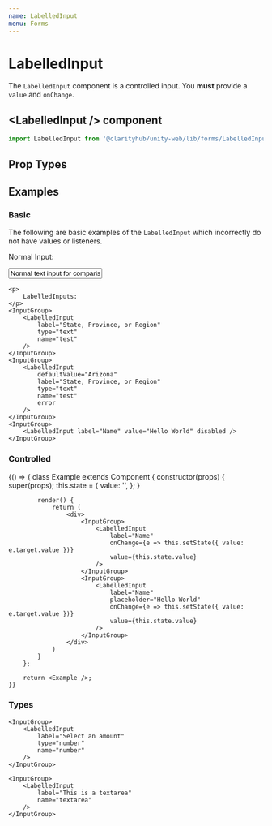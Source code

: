 ```yaml
---
name: LabelledInput
menu: Forms
---
```



# LabelledInput

The `LabelledInput` component is a controlled input. You <b>must</b> provide a
`value` and `onChange`.

## \<LabelledInput /\> component

```js
import LabelledInput from '@clarityhub/unity-web/lib/forms/LabelledInput';
```

## Prop Types

<PropsTable of={LabelledInput} />

## Examples

### Basic

The following are basic examples of the `LabelledInput` which incorrectly do
not have values or listeners.

<Playground>
    <p>
        Normal Input:
    </p>
    <Input value="Normal text input for comparison" />

    <p>
        LabelledInputs:
    </p>
    <InputGroup>
        <LabelledInput
            label="State, Province, or Region"
            type="text"
            name="test"
        />
    </InputGroup>
    <InputGroup>
        <LabelledInput
            defaultValue="Arizona"
            label="State, Province, or Region"
            type="text"
            name="test"
            error
        />
    </InputGroup>
    <InputGroup>
        <LabelledInput label="Name" value="Hello World" disabled />
    </InputGroup>
</Playground>

### Controlled
<Playground>
    {() => {
        class Example extends Component {
            constructor(props) {
                super(props);
                this.state = {
                    value: '',
                };
            }

            render() {
                return (
                    <div>
                        <InputGroup>
                            <LabelledInput
                                label="Name"
                                onChange={e => this.setState({ value: e.target.value })}
                                value={this.state.value}
                            />
                        </InputGroup>
                        <InputGroup>
                            <LabelledInput
                                label="Name"
                                placeholder="Hello World"
                                onChange={e => this.setState({ value: e.target.value })}
                                value={this.state.value}
                            />
                        </InputGroup>
                    </div>
                )
            }
        };

        return <Example />;
    }}
</Playground>


### Types

<Playground>
    <InputGroup>
        <LabelledInput
            label="Your Email"
            type="email"
            name="email"
        />
    </InputGroup>

    <InputGroup>
        <LabelledInput
            label="Select an amount"
            type="number"
            name="number"
        />
    </InputGroup>

    <InputGroup>
        <LabelledInput
            label="This is a textarea"
            name="textarea"
        />
    </InputGroup>
</Playground>